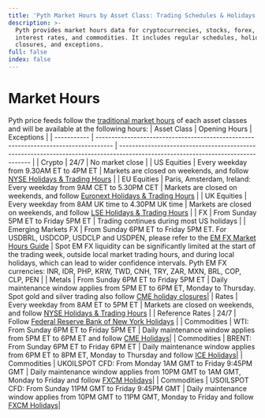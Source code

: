 ```yaml
---
title: 'Pyth Market Hours by Asset Class: Trading Schedules & Holidays'
description: >-
  Pyth provides market hours data for cryptocurrencies, stocks, forex, metals,
  interest rates, and commodities. It includes regular schedules, holiday
  closures, and exceptions.
full: false
index: false
---
```

# Market Hours

Pyth price feeds follow the [traditional market hours](https://www.cmegroup.com/trading-hours.html) of each asset classes and will be available at the following hours:
| Asset Class | Opening Hours | Exceptions |
| ----------- | ----------------------------------------------------------------------------------- | -------------------------------------------------------------------------------------------------------------------------------- |
| Crypto | 24/7 | No market close |
| US Equities | Every weekday from 9.30AM ET to 4PM ET | Markets are closed on weekends, and follow [NYSE Holidays & Trading Hours](https://www.nyse.com/markets/hours-calendars) |
| EU Equities | Paris, Amsterdam, Ireland: Every weekday from 9AM CET to 5.30PM CET | Markets are closed on weekends, and follow [Euronext Holidays & Trading Hours](https://live.euronext.com/en/resources/trading-hours-holidays) |
| UK Equities | Every weekday from 8AM UK time to 4.30PM UK time | Markets are closed on weekends, and follow [LSE Holidays & Trading Hours](https://www.londonstockexchange.com/equities-trading/business-days) |
| FX | From Sunday 5PM ET to Friday 5PM ET | Trading continues during most US holidays |
| Emerging Markets FX | From Sunday 6PM ET to Friday 5PM ET. For USDBRL, USDCOP, USDCLP and USDPEN, please refer to the [EM FX Market Hours Guide](https://pyth-network.notion.site/EM-FX-Market-Hours-Guide-1de2eecaaac980eea5eddf8f34398309) | Spot EM FX liquidity can be significantly limited at the start of the trading week, outside local market trading hours, and during local holidays, which can lead to wider confidence intervals. Pyth EM FX currencies: INR, IDR, PHP, KRW, TWD, CNH, TRY, ZAR, MXN, BRL, COP, CLP, PEN |
| Metals | From Sunday 6PM ET to Friday 5PM ET | Daily maintenance window applies from 5PM ET to 6PM ET, Monday to Thursday. Spot gold and silver trading also follow [CME holiday closures](https://www.cmegroup.com/tools-information/holiday-calendar.html)|
| Rates | Every weekday from 8AM ET to 5PM ET | Markets are closed on weekends, and follow [NYSE Holidays & Trading Hours](https://www.nyse.com/markets/hours-calendars) |
| Reference Rates | 24/7 | Follow [Federal Reserve Bank of New York Holidays](https://www.newyorkfed.org/aboutthefed/holiday_schedule.html) |
| Commodities | WTI: From Sunday 6PM ET to Friday 5PM ET | Daily maintenance window applies from 5PM ET to 6PM ET and follow [CME Holidays](https://www.cmegroup.com/tools-information/holiday-calendar.html)|
| Commodities | BRENT: From Sunday 6PM ET to Friday 6PM ET | Daily maintenance window applies from 6PM ET to 8PM ET, Monday to Thursday and follow [ICE Holidays](https://www.ice.com/publicdocs/Trading_Schedule.pdf)|
| Commodities | UKOILSPOT CFD: From Monday 1AM GMT to Friday 9:45PM GMT | Daily maintenance window applies from 10PM GMT to 1AM GMT, Monday to Friday and follow [FXCM Holidays](https://www.fxcm.com/markets/help/cfd-trading-what-are-the-cfd-holiday-hours/)|
| Commodities | USOILSPOT CFD: From Sunday 11PM GMT to Friday 9:45PM GMT | Daily maintenance window applies from 10PM GMT to 11PM GMT, Monday to Friday and follow [FXCM Holidays](https://www.fxcm.com/markets/help/cfd-trading-what-are-the-cfd-holiday-hours/)|
